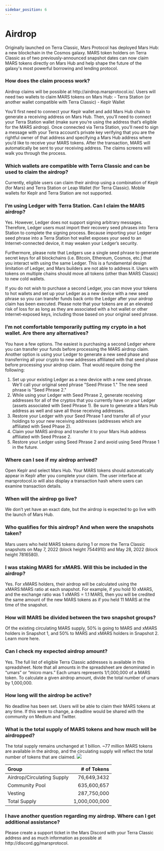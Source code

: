 ```yaml
---
sidebar_position: 6
---
```





# Airdrop

Originally launched on Terra Classic, Mars Protocol has deployed Mars Hub: a new blockchain in the Cosmos galaxy. MARS token holders on Terra Classic as of two previously-announced snapshot dates can now claim MARS tokens directly on Mars Hub and help shape the future of the galaxy's most powerful borrowing and lending protocol.

### How does the claim process work?

<Admonition type="info" title="">
Airdrop claims will be possible at http://airdrop.marsprotocol.io/. Users will need two wallets to claim MARS tokens on Mars Hub: 
- Terra Station (or another wallet compatible with Terra Classic)  
- Keplr Wallet

You’ll first need to connect your Keplr wallet and add Mars Hub chain to generate a receiving address on Mars Hub. Then, you’ll need to connect your Terra Station wallet (make sure you’re using the address that’s eligible for the MARS airdrop). Once connected via Terra Station, you’ll need to sign a message with your Terra account’s private key verifying that you are the rightful owner of that address and specifying a Mars Hub address where you’d like to receive your MARS tokens. After the transaction, MARS will automatically be sent to your receiving address. The claims screens will walk you through the process.
</Admonition>

### Which wallets are compatible with Terra Classic and can be used to claim the airdrop?

<Admonition type="info" title="">
Currently, eligible users can claim their airdrop using a combination of Keplr (for Mars) and Terra Station or Leap Wallet (for Terra Classic). Mobile wallets for Keplr and Terra Station are not supported.
</Admonition>

### I’m using Ledger with Terra Station. Can I claim the MARS airdrop? 

<Admonition type="info" title="">
Yes. However, Ledger does not support signing arbitrary messages. Therefore, Ledger users must import their recovery seed phrases into Terra Station to complete the signing process. Because importing your Ledger seed phrase into a Terra Station hot wallet exposes your seed to an Internet-connected device, it may weaken your Ledger’s security.

Furthermore, please note that Ledgers use a single seed phrase to generate secret keys for all blockchains (i.e. Bitcoin, Ethereum, Cosmos, etc.) that you interact with using the same Ledger. This is a fundamental design limitation of Ledger, and Mars builders are not able to address it. Users with tokens on multiple chains should move all tokens (other than MARS Classic) to new cold wallets. 

If you do not wish to purchase a second Ledger, you can move your tokens to hot wallets and set up your Ledger as a new device with a new seed phrase so you can transfer funds back onto the Ledger after your airdrop claim has been executed. Please note that your tokens are at an elevated risk of loss for as long as they are associated with a hot wallet or other Internet-exposed keys, including those based on your original seed phrase.
</Admonition>

### I’m not comfortable temporarily putting my crypto in a hot wallet. Are there any alternatives?

<Admonition type="info" title="">
You have a few options. The easiest is purchasing a second Ledger where you can transfer your funds before processing the MARS airdrop claim. Another option is using your Ledger to generate a new seed phase and transferring all your crypto to new addresses affiliated with that seed phase before processing your airdrop claim. That would require doing the following:

1. Set up your existing Ledger as a new device with a new seed phrase. We'll call your original seed phrase "Seed Phrase 1." The new seed phrase is "Seed Phrase 2." 
2. While using your Ledger with Seed Phrase 2, generate receiving addresses for all of the cryptos that you currently have on your Ledger (assets associated with Seed Phrase 1). Be sure to generate a Mars Hub address as well and save all those receiving addresses. 
3. Restore your Ledger with your Seed Phrase 1 and transfer all of your holdings to your new receiving addresses (addresses which are affiliated with Seed Phase 2). 
4. Claim your MARS airdrop and transfer it to your Mars Hub address affiliated with Seed Phrase 2. 
5. Restore your Ledger using Seed Phrase 2 and avoid using Seed Phrase 1 in the future.
</Admonition>

### Where can I see if my airdrop arrived?

<Admonition type="info" title="">
Open Keplr and select Mars Hub. Your MARS tokens should automatically appear in Keplr after you complete your claim. The user interface at marsprotocol.io will also display a transaction hash where users can examine transaction details.
</Admonition>

### When will the airdrop go live?

<Admonition type="info" title="">
We don’t yet have an exact date, but the airdrop is expected to go live with the launch of Mars Hub.
</Admonition>

### Who qualifies for this airdrop? And when were the snapshots taken?

<Admonition type="info" title="">
Mars users who held MARS tokens during 1 or more the Terra Classic snapshots on May 7, 2022 (block height 7544910) and May 28, 2022 (block height 7816580).
</Admonition>

### I was staking MARS for xMARS. Will this be included in the airdrop?

<Admonition type="info" title="">
Yes. For xMARS holders, their airdrop will be calculated using the xMARS:MARS ratio at each snapshot. For example, if you hold 10 xMARS, and the exchange ratio was 1 xMARS = 1.1 MARS, then you will be credited the same amount of the new MARS tokens as if you held 11 MARS at the time of the snapshot.
</Admonition>

### How will MARS be divided between the two snapshot groups?

<Admonition type="info" title="">
Of the existing circulating MARS supply, 50% is going to MARS and xMARS holders in Snapshot 1, and 50% to MARS and xMARS holders in Snapshot 2. Learn more here.
</Admonition>

### Can I check my expected airdrop amount?

<Admonition type="info" title="">
Yes. The full list of eligible Terra Classic addresses is available in this spreadsheet. Note that all amounts in the spreadsheet are denominated in “umars” or “micro mars.” Each umars represents 1/1,000,000 of a MARS token. To calculate a given airdrop amount, divide the total number of umars by 1,000,000.
</Admonition>

### How long will the airdrop be active?

<Admonition type="info" title="">
No deadline has been set. Users will be able to claim their MARS tokens at any time. If this were to change, a deadline would be shared with the community on Medium and Twitter.
</Admonition>

### What is the total supply of MARS tokens and how much will be airdropped?

<Admonition type="info" title="">
The total supply remains unchanged at 1 billion. ~77 million MARS tokens are available in the airdrop, and the circulating supply will reflect the total number of tokens that are claimed.
</Admonition>

<img src={AirdropUrl} />

| Group  | # of Tokens  |
|:---|---:|
| Airdrop/Circulating Supply  | 76,649,3432  |
| Community Pool  | 635,600,657  |
| Vesting  | 287,750,000  |   
| Total Supply  | 1,000,000,000  |   

### I have another question regarding my airdrop. Where can I get additional assistance?

<Admonition type="info" title="">
Please create a support ticket in the Mars Discord with your Terra Classic address and as much information as possible at http://discord.gg/marsprotocol.
</Admonition>

